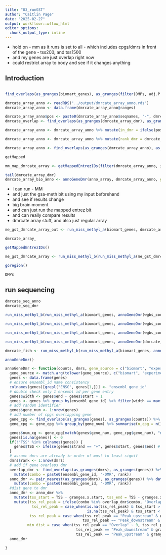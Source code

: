 ```yaml
---
title: "03_runGST"
author: "Caitlin Page"
date: "2025-02-27"
output: workflowr::wflow_html
editor_options:
  chunk_output_type: inline
---
```


* hold on - mm as it runs is set to all - which includes cpgs/dmrs in front of the gene - tss200, and tss1500
* and my genes are just overlap right now
* could restrict array to body and see if it changes anything

## Introduction

```r
```

```r
find_overlaps(as_granges(biomart_genes), as_granges(filter(DMPs, adj.P.Val < 0.05))) %>% data.frame() %>% distinct(gene_name)
```
```r
dmrcate_array_anno <- readRDS("../output/dmrcate_array_anno.rds")
dmrcate_array_anno <- data.frame(dmrcate_array_anno@ranges)
```
```r
dmrcate_array_anno$pos <- paste0(dmrcate_array_anno$seqnames, "-", dmrcate_array_anno$start)
dmrcate_overlap <- find_overlaps(as_granges(dmrcate_array_dmr), as_granges(dmrcate_array_anno)) %>% data.frame()
```
```r
dmrcate_array_anno <- dmrcate_array_anno %>% mutate(in_dmr = ifelse(pos %in% dmrcate_overlap$pos, TRUE, FALSE))
```
```r
dmrcate_array_anno <- dmrcate_array_anno %>% mutate(rank_dmr = dmrcate_overlap[match(.$pos.x, dmrcate_overlap$pos), "rank"], rank_dmr = ifelse(is.na(rank_dmr), max(rank_dmr, na.rm = TRUE) + 1, rank_dmr))
```

```r
dmrcate_array_anno <- find_overlaps(as_granges(dmrcate_array_anno), as_granges(mutate(anno_array, cg_id = rownames(anno_array)))) %>% data.frame()
```
```r
getMapped
```

```r
mm_map_dmrcate_array <- getMappedEntrezIDs(filter(dmrcate_array_anno, in_dmr == TRUE)$cg_id, dmrcate_array_anno$cg_id, "EPIC")
```


```r
tail(dmrcate_array_dmr)
dmrcate_array_bio_anno <- annoGeneDmr(anno_array, dmrcate_array_anno, gene_source = "biomart", biomart_genes)
```
* I can run - MM
* and just the gsa-meth bit using my input beforehand
* and see if results change
* big brain moment
* and can just run the mapped entrez bit
* and can really compare results
* dmrcate array stuff, and also just regular array
```r
me_gst_dmrcate_array_out <- run_miss_methyl_a(biomart_genes, dmrcate_array_bio_anno)
```

```r
dmrcate_array_
```

```r
getMappedEntrezIDs()
```


```r
me_gst_dmrcate_array <- run_miss_methyl_b(run_miss_methyl_a(me_gst_dmrcate_array_out, method = "Wallenius")
```

```r
goregion()
```

```r
DMPs
```

## run sequencing
```r
dmrcate_seq_anno
dmrcate_seq_dmr
```
```r
run_miss_methyl_b(run_miss_methyl_a(biomart_genes, annoGeneDmr(wgbs_counts, dmrcate_seq_dmr, "biomart", biomart_genes)), "Wallenius")
```


```r
run_miss_methyl_b(run_miss_methyl_a(biomart_genes, annoGeneDmr(wgbs_counts, dmrcate_seq_dmr[1:5000,], "biomart", biomart_genes)), "Wallenius")
```


```r
run_miss_methyl_b(run_miss_methyl_a(biomart_genes, annoGeneDmr(wgbs_counts, dmrcate_seq_dmr[1:5000,], "biomart", biomart_genes)), "Wallenius")
```

```r
run_miss_methyl_b(run_miss_methyl_a(biomart_genes, annoGeneDmr(dmrcate_seq_anno), dmrcate_seq_dmr, "biomart", biomart_genes)), "Wallenius")
```

```r
dmrcate_fish <- run_miss_methyl_b(run_miss_methyl_a(biomart_genes, annoGeneDmr(dmrcate_seq_anno), dmrcate_seq_dmr, "biomart", biomart_genes)), "Fisher")
```


```r
annoGeneDmr()
```

```r
annoGeneDmr <- function(counts, dmrs, gene_source = c("biomart", "experimenthub", "self"), genes) { #why do I have the gene source here?? why???
  gene_source <- match.arg(tolower(gene_source), c("biomart", "experimenthub", "self"))
  genes <- data.frame(genes)
  # ensure ensembl_id name consistency
  colnames(genes)[grepl("ENSG", genes[1,])] <- "ensembl_gene_id"
  # double check only 1 ensembl id per gene entry
  genes$width <- genes$end - genes$start + 1
  genes <- genes %>% group_by(ensembl_gene_id) %>% filter(width == max(width)) %>% ungroup()
  # add random identifier
  genes$gene_num <- 1:nrow(genes)
  # add number of cpgs overlapping gene
  gene_cpg <- find_overlaps(as_granges(genes), as_granges(counts)) %>% data.frame()
  gene_cpg <- gene_cpg %>% group_by(gene_num) %>% summarise(n_cpg = n()) %>% ungroup() %>% data.frame()

  genes$num_cg <- gene_cpg[match(genes$gene_num, gene_cpg$gene_num), "n_cpg"]
  genes[is.na(genes)] <- 0
  if(!"TSS" %in% colnames(genes)) {
    genes$TSS <- ifelse(genes$strand == "+", genes$start, genes$end) # above I have strand for 1/-1
  }
  # assume dmrs are already in order of most to least signif
  dmrs$rank <- 1:nrow(dmrs)
  # add if gene overlaps dmr
  overlap_dmr <- find_overlaps(as_granges(dmrs), as_granges(genes)) %>% data.frame() %>%
    mutate(combo = paste0(ensembl_gene_id, "-DMR", rank))
  anno_dmr <- pair_nearest(as_granges(dmrs), as_granges(genes)) %>% data.frame() %>%
    mutate(combo = paste0(ensembl_gene_id, "-DMR", rank))
  #dist gene to dmr
  anno_dmr <- anno_dmr %>%
    mutate(tss_start = TSS - granges.x.start, tss_end = TSS - granges.x.end) %>%
    mutate(tss_rel_peak = ifelse(combo %in% overlap_dmr$combo, "Overlap", NA),
            tss_rel_peak = case_when(is.na(tss_rel_peak) & tss_start > 0 & tss_end > 0 & tss_end < tss_start ~ "Peak_upstream",
                                     is.na(tss_rel_peak) & tss_start < 0 & tss_end < 0 &  tss_end < tss_start ~ "Peak_downstream", TRUE ~ tss_rel_peak),
           tss_rel_peak = case_when(tss_rel_peak == "Peak_upstream" & granges.y.strand == "-" ~ "Peak_downstream",
                                   tss_rel_peak == "Peak_downstream" & granges.y.strand == "-" ~ "Peak_upstream", TRUE ~ tss_rel_peak),
          min_dist = case_when(tss_rel_peak == "Overlap" ~ 0, tss_rel_peak == "Peak_downstream" & granges.y.strand == "+" ~ tss_start,
                                tss_rel_peak == "Peak_downstream" & granges.y.strand == "-" ~ tss_end, tss_rel_peak == "Peak_upstream" & granges.y.strand == "+" ~ tss_end,
                                tss_rel_peak == "Peak_upstream" & granges.y.strand == "-" ~ tss_start))
  anno_dmr

}
```



